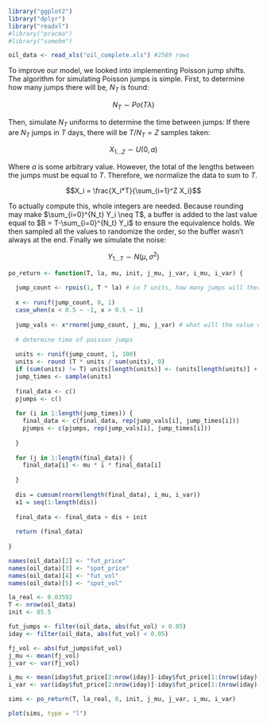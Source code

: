 
```r

library("ggplot2")
library("dplyr")
library("readxl")
#library("pracma")
#library("somebm")

oil_data <- read_xls("oil_complete.xls") #2589 rows

```


To improve our model, we looked into implementing Poisson jump shifts. The algorithm for simulating Poisson jumps is simple. First, to determine how many jumps there will be, $N_T$ is found:

$$N_T \sim Po(T\lambda)$$

Then, simulate $N_T$ uniforms to determine the time between jumps: If there are $N_T$ jumps in $T$ days, there will be $T/N_T = Z$ samples taken: 

$$X_{1...Z} \sim U(0,a)$$

Where $a$ is some arbitrary value. However, the total of the lengths between the jumps must be equal to $T$. Therefore, we normalize the data to sum to $T$. 

$$X_i = \frac{X_i*T}{\sum_{i=1}^Z X_i}$$

To actually compute this, whole integers are needed. Because rounding may make $\sum_{i=0}^{N_t} Y_i \neq T$, a buffer is added to the last value equal to $B = T-\sum_{i=0}^{N_t} Y_i$ to ensure the equivalence holds. We then sampled all the values to randomize the order, so the buffer wasn't always at the end. Finally we simulate the noise: 

$$Y_{1...T} \sim N(\mu,\sigma^2)$$


```r

po_return <- function(T, la, mu, init, j_mu, j_var, i_mu, i_var) {
  
  jump_count <- rpois(1, T * la) # in T units, how many jumps will there be
  
  x <- runif(jump_count, 0, 1)
  case_when(x < 0.5 ~ -1, x > 0.5 ~ 1)
  
  jump_vals <- x*rnorm(jump_count, j_mu, j_var) # what will the value of the jumps be
  
  # determine time of poisson jumps
  
  units <- runif(jump_count, 1, 100)
  units <- round (T * units / sum(units), 0)
  if (sum(units) != T) units[length(units)] <- (units[length(units)] + T - sum(units))
  jump_times <- sample(units)
  
  final_data <- c()
  pjumps <- c()
  
  for (i in 1:length(jump_times)) {
    final_data <- c(final_data, rep(jump_vals[i], jump_times[i]))
    pjumps <- c(pjumps, rep(jump_vals[i], jump_times[i]))
    
  }
  
  for (j in 1:length(final_data)) {
    final_data[i] <- mu * i * final_data[i]
    
  }
  
  dis = cumsum(rnorm(length(final_data), i_mu, i_var))
  x1 = seq(1:length(dis))
  
  final_data <- final_data + dis + init
  
  return (final_data)
  
}

```

```r

names(oil_data)[2] <- "fut_price"
names(oil_data)[3] <- "spot_price"
names(oil_data)[4] <- "fut_vol"
names(oil_data)[5] <- "spot_vol"

la_real <- 0.03592
T <- nrow(oil_data)
init <- 85.5

fut_jumps <- filter(oil_data, abs(fut_vol) > 0.05)
iday <- filter(oil_data, abs(fut_vol) < 0.05)

fj_vol <- abs(fut_jumps$fut_vol)
j_mu <- mean(fj_vol)
j_var <- var(fj_vol)

i_mu <- mean(iday$fut_price[2:nrow(iday)]-iday$fut_price[1:(nrow(iday)-1)])
i_var <- var(iday$fut_price[2:nrow(iday)]-iday$fut_price[1:(nrow(iday)-1)])

sims <- po_return(T, la_real, 0, init, j_mu, j_var, i_mu, i_var)

plot(sims, type = "l")

```